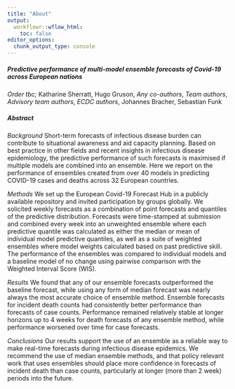```yaml
---
title: "About"
output:
  workflowr::wflow_html:
    toc: false
editor_options:
  chunk_output_type: console
---
```


##### Predictive performance of multi-model ensemble forecasts of Covid-19 across European nations

_Order tbc;_ Katharine Sherratt, Hugo Gruson, _Any co-authors_, _Team authors_, _Advisory team authors_, _ECDC authors_, Johannes Bracher, Sebastian Funk


##### Abstract

_Background_ Short-term forecasts of infectious disease burden can contribute to situational awareness and aid capacity planning. Based on best practice in other fields and recent insights in infectious disease epidemiology, the predictive performance of such forecasts is maximised if multiple models are combined into an ensemble. Here we report on the performance of ensembles created from over 40 models in predicting COVID-19 cases and deaths across 32 European countries.

_Methods_ We set up the European Covid-19 Forecast Hub in a publicly available repository and invited participation by groups globally. We solicited weekly forecasts as a combination of point forecasts and quantiles of the predictive distribution. Forecasts were time-stamped at submission and combined every week into an unweighted ensemble where each predictive quantile was calculated as either the median or mean of individual model predictive quantiles, as well as a suite of weighted ensembles where model weights calculated based on past predictive skill. The performance of the ensembles was compared to individual models and a baseline model of no change using pairwise comparison with the Weighted Interval Score (WIS).

_Results_ We found that any of our ensemble forecasts outperformed the baseline forecast, while using any form of median forecast was nearly always the most accurate choice of ensemble method. Ensemble forecasts for incident death counts had consistently better performance than forecasts of case counts. Performance remained relatively stable at longer horizons up to 4 weeks for death forecasts of any ensemble method, while performance worsened over time for case forecasts.

_Conclusions_ Our results support the use of an ensemble as a reliable way to make real-time forecasts during infectious disease epidemics. We recommend the use of median ensemble methods, and that policy relevant work that uses ensembles should place more confidence in forecasts of incident death than case counts, particularly at longer (more than 2 week) periods into the future.

